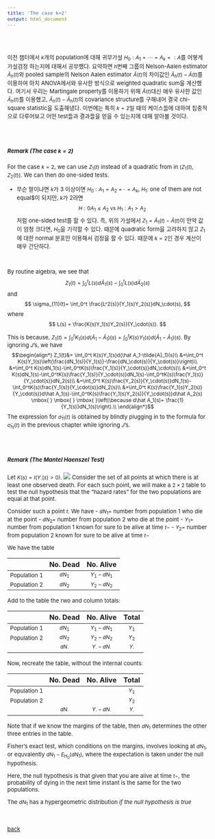 ```yaml
---
title: 'The case k=2'
output: html_document
---
```


<style type="text/css">
  body, td {
    font-size: 13px;
  }
  pre {
  font-size: 13px;
}
  .math {
  font-size: 12px
}
</style>



<style>
p.comment {
background-color: #DBDBDB;
padding: 10px;
border: 1px solid black;
margin-left: 1px;
border-radius: 5px;
font-style: italic;
}
</style>

<br>
<br>
<div class="alert alert-info">
이전 챕터에서 $k$개의 population에 대해 귀무가설 $H_0:A_1=\cdots=A_k=:A$를 어떻게 가설검정 하는지에 대해서 공부했다. 요약하면 $h$번째 그룹의 Nelson-Aalen estimator $\hat A_h(t)$와 pooled sample의 Nelson Aalen estimator $\hat A(t)$의 차이값인 $\hat A_h(t)-\hat A(t)$를 이용하여 마치 ANOVA에서와 유사한 방식으로 weighted quadratic sum을 계산했다. 여기서 우리는 Martingale property를 이용하기 위해 $\hat A(t)$대신 매우 유사한 값인 $\tilde{A}_h(t)$를 이용했고, $\hat A_h(t)-\tilde{A}_h(t)$의 covariance structure를 구해내어 결국 chi-square statistic을 도출해냈다. 이번에는 특히 $k=2$일 때의 케이스들에 대하여 집중적으로 다루어보고 어떤 test들과 결과들을 얻을 수 있는지에 대해 알아볼 것이다.
</div>

<br>
<br>

##### Remark (The case $k=2$)
For the case $k=2$, we can use $Z_1(t)$ instead of a quadratic from in $(Z_1(t), Z_2(t))$. We can then do one-sided tests. 

  - 무슨 말이냐면 $k$가 3 이상이면 $H_0:A_1=A_2=\cdot=A_k$, $H_1:$ one of them are not equal$이 되지만, $k$가 2라면
$$
H:0 A_1\le A_2 \mbox{ }\mbox{ }\mbox{ vs }\mbox{ }\mbox{ } H_1:A_1>A_2
$$
처럼 one-sided test를 할 수 있다. 즉, 위의 가설에서 $Z_1=\hat{A}_1(t)-\hat{A}(t)$이 만약 값이 엄청 크다면, $H_0$을 기각할 수 있다. 때문에 quadratic form을 고려하지 않고 $Z_1$에 대한 normal 분포만 이용해서 검정을 할 수 있다. 때문에 $k=2$인 경우 계산이 매우 간단하다.


<br>

By routine algebra, we see that
$$
Z_1(t)=\int_0^t L(s)d\hat A_1(s)-\int_0^t L(s)d\hat A_2(s)
$$
and
$$
\sigma_{11}(t)= \int_0^t \frac{L^2(s)}{Y_1(s)Y_2(s)}dN_\cdot(s),
$$
where
$$
L(s) = \frac{K(s)Y_1(s)Y_2(s)}{Y_\cdot(s)}.
$$

This is because, $Z_1(t)=\int_0^t K_1(s)d(\hat A_1-\tilde{A}_1)(s)=\int_0^t K(s)Y_1(s)d(\hat A_1-\tilde{A}_1)(s)$. By ignoring $J$'s, we have
$$\begin{align*}
Z_1(t)&= \int_0^t K(s)Y_1(s)d(\hat A_1-\tilde{A}_1)(s)\\
&=\int_0^t K(s)Y_1(s)\left(\frac{dN_1(s)}{Y_1(s)}-\frac{dN_\cdot(s)}{Y_\cdot(s)}\right)\\
&=\int_0^t K(s)dN_1(s)-\int_0^tK(s)\frac{Y_1(s)}{Y_\cdot(s)}dN_\cdot(s)\\
&=\int_0^t K(s)dN_1(s)-\int_0^tK(s)\frac{Y_1(s)}{Y_\cdot(s)}dN_1(s)-\int_0^tK(s)\frac{Y_1(s)}{Y_\cdot(s)}dN_2(s)\\
&=\int_0^t K(s)\frac{Y_2(s)}{Y_\cdot(s)}dN_1(s)-\int_0^tK(s)\frac{Y_1(s)}{Y_\cdot(s)}dN_2(s)\\
&=\int_0^t K(s)\frac{Y_1(s)Y_2(s)}{Y_\cdot(s)}d\hat A_1(s)-\int_0^tK(s)\frac{Y_1(s)Y_2(s)}{Y_\cdot(s)}d\hat A_2(s) \mbox{ } \mbox{ } \mbox{ }\left(\because d\hat A_1(s)= \frac{1}{Y_1(s)}dN_1(s)\right).\\
\end{align*}$$
The expression for $\hat\sigma_{11}(t)$ is obtained by blindly plugging in to the formula for $\hat\sigma_{hj}(t)$ in the previous chapter while ignoring $J$'s.


<br>
<br>

##### Remark (The Mantel Haenszel Test)
Let $K(s)=I(Y_\cdot(s)>0)$. 
![](./mh.jpeg)
Consider the set of all points at which there is at least one observed death. For each such point, we will make a $2\times 2$ table to test the null hypothesis that the "hazard rates" for the two populations are equal at that point. 

Consider such a point $t$. We have
 - $dN_1=$ number from population 1 who die at the point
 - $dN_2=$ number from population 2 who die at the point
 - $Y_1=$ number from population 1 known for sure to be alive at time $t-$
 - $Y_2=$ number from population 2 known for sure to be alive at time $t-$

We have the table

|              |  No. Dead   |  No. Alive  |
|:------------:|:-----------:|:-----------:|
| Population 1 | $dN_1$      | $Y_1-dN_1$  |
| Population 2 | $dN_2$      | $Y_2-dN_2$  |



Add to the table the rwo and column totals:

|              |  No. Dead   |  No. Alive          |  Total     |
|:------------:|:-----------:|:-------------------:|:----------:|
| Population 1 | $dN_1$      | $Y_1-dN_1$          |  $Y_1$     |
| Population 2 | $dN_2$      | $Y_2-dN_2$          |  $Y_2$     |
|              | $dN_\cdot$  | $Y_\cdot-dN_\cdot$  |  $Y_\cdot$ |

Now, recreate the table, without the internal counts:

|              |  No. Dead   |  No. Alive          |  Total     |
|:------------:|:-----------:|:-------------------:|:----------:|
| Population 1 |             |                     |  $Y_1$     |
| Population 2 |             |                     |  $Y_2$     |
|              | $dN_\cdot$  | $Y_\cdot-dN_\cdot$  |  $Y_\cdot$ |


Note that if we know the margins of the table, then $dN_1$ determines the other three entries in the table.

Fisher's exact test, which conditions on the margins, involves looking at $dN_1$, or equvalently $dN_1-E_{H_0}(dN_1)$, where the expectation is taken under the null hypothesis. 

Here, the null hypothesis is that given that you are alive at time $t-$, the probability of dying in the next time instant is the same for the two populations. 

The $dN_1$ has a hypergeometric distribution *if the null hypothesis is true*



<br>
<br>
[back](../sa.html)